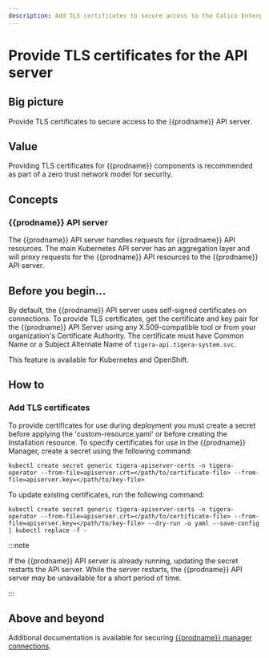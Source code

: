 ```yaml
---
description: Add TLS certificates to secure access to the Calico Enterprise API server.
---
```


# Provide TLS certificates for the API server

## Big picture

Provide TLS certificates to secure access to the {{prodname}} API server.

## Value

Providing TLS certificates for {{prodname}} components is recommended as part of a zero trust network model for security.

## Concepts

### {{prodname}} API server

The {{prodname}} API server handles requests for {{prodname}} API resources. The main Kubernetes API server has an aggregation layer and will proxy requests for the {{prodname}} API resources to the {{prodname}} API server.

## Before you begin...

By default, the {{prodname}} API server uses self-signed certificates on connections. To provide TLS certificates,
get the certificate and key pair for the {{prodname}} API Server using any X.509-compatible tool or from your organization's Certificate Authority. The certificate must have Common Name or a Subject Alternate Name of `tigera-api.tigera-system.svc`.

This feature is available for Kubernetes and OpenShift.

## How to

### Add TLS certificates

To provide certificates for use during deployment you must create a secret before applying the 'custom-resource.yaml' or before creating the Installation resource. To specify certificates for use in the {{prodname}} Manager, create a secret using the following command:

```batch
kubectl create secret generic tigera-apiserver-certs -n tigera-operator --from-file=apiserver.crt=</path/to/certificate-file> --from-file=apiserver.key=</path/to/key-file>
```

To update existing certificates, run the following command:

```batch
kubectl create secret generic tigera-apiserver-certs -n tigera-operator --from-file=apiserver.crt=</path/to/certificate-file> --from-file=apiserver.key=</path/to/key-file> --dry-run -o yaml --save-config | kubectl replace -f -
```

:::note

If the {{prodname}} API server is already running, updating the secret restarts the API server. While the server restarts, the {{prodname}} API server may be unavailable for a short period of time.

:::

## Above and beyond

Additional documentation is available for securing [{{prodname}} manager connections](/operations/comms/crypto-auth.mdx#connections-from-calico-enterprise-components-to-kube-apiserver-kubernetes-and-openshift).
